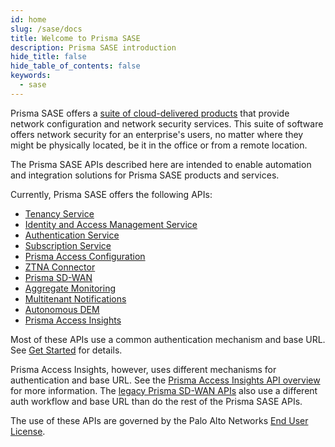 ```yaml
---
id: home
slug: /sase/docs
title: Welcome to Prisma SASE
description: Prisma SASE introduction
hide_title: false
hide_table_of_contents: false
keywords:
  - sase
---
```


Prisma SASE offers a [suite of cloud-delivered products](https://docs.paloaltonetworks.com/sase.html)
that provide network configuration and network
security services. This suite of software offers network security for an enterprise's users, no
matter where they might be physically located, be it in the office or from a remote location.

The Prisma SASE APIs described here are intended to enable automation and integration solutions for
Prisma SASE products and services.

Currently, Prisma SASE offers the following APIs:

- [Tenancy Service](/sase/api/tenancy)
- [Identity and Access Management Service](/sase/api/iam)
- [Authentication Service](/sase/api/auth)
- [Subscription Service](/sase/api/subscription/)
- [Prisma Access Configuration](/access/docs/prisma-access-config)
- [ZTNA Connector](/access/api/ztna/ztna-connector-apis/)
- [Prisma SD-WAN](/sdwan/docs)
- [Aggregate Monitoring](/sase/docs/mt-monitor)
- [Multitenant Notifications](/sase/api/mt-notifications)
- [Autonomous DEM](/access/docs/adem)
- [Prisma Access Insights](/access/docs/insights)

Most of these APIs use a common authentication mechanism and base URL. See [Get Started](/sase/docs/getstarted) for details.

Prisma Access Insights, however, uses different mechanisms for authentication and base URL. See the
[Prisma Access Insights API overview](/access/docs/insights) for more information.
The [legacy Prisma SD-WAN APIs](/sdwan/docs)
also use a different auth workflow and base URL than do the rest of the Prisma
SASE APIs.

The use of these APIs are governed by the Palo Alto Networks
[End User License](https://www.paloaltonetworks.com/content/dam/pan/en_US/assets/pdf/legal/palo-alto-networks-end-user-license-agreement-eula.pdf).
